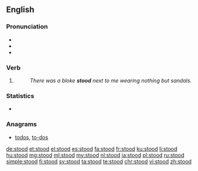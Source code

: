==English==

===Pronunciation===
* {{IPA|/stʊd/}}
* {{audio|en-us-stood.ogg|Audio (US)}}
* {{rhymes|ʊd}}

===Verb===
{{en-verb form}}

# {{en-past of|stand}}
#: ''There was a bloke '''stood''' next to me wearing nothing but sandals.''

===Statistics===
* {{rank|poor|present|water|260|stood|large|within|room}}

===Anagrams===
* [[todos#English|todos]], [[to-dos#English|to-dos]]

[[de:stood]]
[[et:stood]]
[[el:stood]]
[[es:stood]]
[[fa:stood]]
[[fr:stood]]
[[ku:stood]]
[[li:stood]]
[[hu:stood]]
[[mg:stood]]
[[ml:stood]]
[[my:stood]]
[[nl:stood]]
[[ja:stood]]
[[pl:stood]]
[[ru:stood]]
[[simple:stood]]
[[fi:stood]]
[[sv:stood]]
[[ta:stood]]
[[te:stood]]
[[chr:stood]]
[[vi:stood]]
[[zh:stood]]